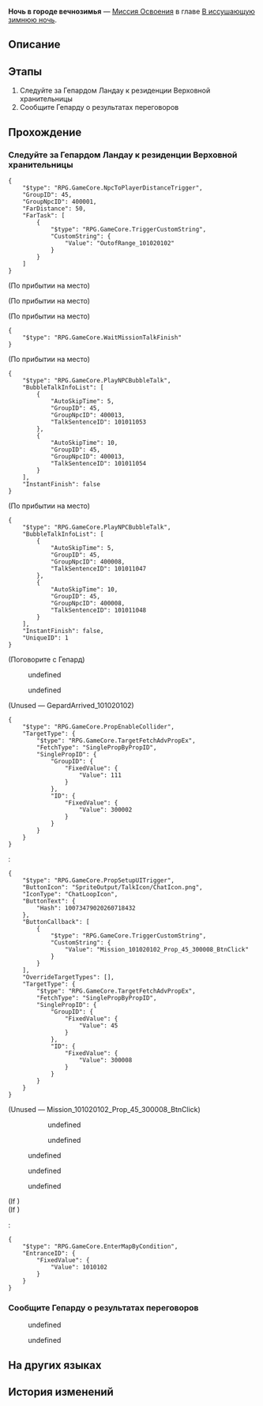 {{Дополнить|Диалоги.}}
{{Миссия Инфобокс
|id              = 1010201
|Название        = 
|Изображение     = Миссия Освоения Ночь в городе вечнозимья.png
|Тип             = Миссия Освоения
|События         = 
|Глава           = В иссушающую зимнюю ночь
|Условия         = Завершена [[Миссия Освоения]] ''[[Путешественники ночью зимней]]''
|Персонажи       = Броня; Гепард; Дань Хэн; Коколия; Март 7; Первопроходец
|СтартЛокация    = Административный район
|Мир             = Ярило-VI
|Локации         = Административный район
|Предыдущая      = Путешественники ночью зимней
|Следующая       = Можешь бежать, но тебе не спрятаться
|Награды         = Опыт Освоения*600; Журнал приключений*3; Конденсированный эфир*1; Кредиты*6 000
}}
'''Ночь в городе вечнозимья''' — [[Миссия Освоения]] в главе [[В иссушающую зимнюю ночь]].

==Описание==
{{Описание|Среброгривые Стражи рассказали вам, что единственным поселением на Ярило-VI является город Белобог - последний оплот человечества.<br />Первопроходцы знакомятся с Верховной хранительницей Белобога, но встреча принимает неожиданный оборот и заканчивается предательством...}}

==Этапы==
# Следуйте за Гепардом Ландау к резиденции Верховной хранительницы
# Сообщите Гепарду о результатах переговоров

==Прохождение==
{{Дополнить}}


===Следуйте за Гепардом Ландау к резиденции Верховной хранительницы===
{{Описание миссии|локация=Административный район|Плохая новость заключается в том, что ваш новый друг Сампо оставил вас в одиночку разбираться с Гепардом Ландау, командующим Среброгривых Стражей. Хорошая же новость в том, что стоящий перед вами грозный страж на самом деле довольно уступчив.<br />Вам удаётся убедить Гепарда в том, что вы явились из мира за небесами. Он обещает сопроводить вас к Верховной хранительнице Белобога.<br />Кажется, что всё идёт как надо... Не о чем переживать, просто следуйте за Среброгривыми Стражами.}}
{{Диалог Начало}}
<pre>{
	"$type": "RPG.GameCore.NpcToPlayerDistanceTrigger",
	"GroupID": 45,
	"GroupNpcID": 400001,
	"FarDistance": 50,
	"FarTask": [
		{
			"$type": "RPG.GameCore.TriggerCustomString",
			"CustomString": {
				"Value": "OutofRange_101020102"
			}
		}
	]
}</pre>

;(По прибытии на место)
<!--Unknown TalkSentence: 101011043-->
:<!--1-second delay-->

;(По прибытии на место)
<!--Unknown TalkSentence: 101011043-->
:<!--1-second delay-->

;(По прибытии на место)
<!--Unknown TalkSentence: 101011025-->
<!--Unknown TalkSentence: 101011026-->
<!--Unknown TalkSentence: 101011028-->
<pre>{
	"$type": "RPG.GameCore.WaitMissionTalkFinish"
}</pre>

;(По прибытии на место)
<pre>{
	"$type": "RPG.GameCore.PlayNPCBubbleTalk",
	"BubbleTalkInfoList": [
		{
			"AutoSkipTime": 5,
			"GroupID": 45,
			"GroupNpcID": 400013,
			"TalkSentenceID": 101011053
		},
		{
			"AutoSkipTime": 10,
			"GroupID": 45,
			"GroupNpcID": 400013,
			"TalkSentenceID": 101011054
		}
	],
	"InstantFinish": false
}</pre>

;(По прибытии на место)
<pre>{
	"$type": "RPG.GameCore.PlayNPCBubbleTalk",
	"BubbleTalkInfoList": [
		{
			"AutoSkipTime": 5,
			"GroupID": 45,
			"GroupNpcID": 400008,
			"TalkSentenceID": 101011047
		},
		{
			"AutoSkipTime": 10,
			"GroupID": 45,
			"GroupNpcID": 400008,
			"TalkSentenceID": 101011048
		}
	],
	"InstantFinish": false,
	"UniqueID": 1
}</pre>

;(Поговорите с Гепард)
<!--Unknown TalkSentence: 101010201-->
<!--Unknown TalkSentence: 101010202-->
:{{Диалог|Стрелка}} undefined
:<!--Unknown TalkSentence: 101010203-->
::{{tx}}
:<!--Unknown TalkSentence: 101010201-->
:<!--Unknown TalkSentence: 101010202-->
:<!--Unknown TalkSentence: 101010203-->
:<!--Unknown TalkSentence: 101010204-->
:<!--Unknown TalkSentence: 101010205-->
:<!--Unknown TalkSentence: 101010206-->
:<!--Unknown TalkSentence: 101010207-->
:<!--Unknown TalkSentence: 101010208-->
:<!--Unknown TalkSentence: 101010209-->
:<!--Unknown TalkSentence: 101010210-->
:<!--Unknown TalkSentence: 101010211-->
:<!--Unknown TalkSentence: 101010212-->
:<!--Unknown TalkSentence: 101010213-->
:<!--Unknown TalkSentence: 101010214-->
:<!--Unknown TalkSentence: 101010215-->
:{{Диалог|Стрелка}} undefined
:<!--Unknown TalkSentence: 101010206-->
::{{tx}}
:<!--Unknown TalkSentence: 101010201-->
:<!--Unknown TalkSentence: 101010202-->
:<!--Unknown TalkSentence: 101010203-->
:<!--Unknown TalkSentence: 101010204-->
:<!--Unknown TalkSentence: 101010205-->
:<!--Unknown TalkSentence: 101010206-->
:<!--Unknown TalkSentence: 101010207-->
:<!--Unknown TalkSentence: 101010208-->
:<!--Unknown TalkSentence: 101010209-->
:<!--Unknown TalkSentence: 101010210-->
:<!--Unknown TalkSentence: 101010211-->
:<!--Unknown TalkSentence: 101010212-->
:<!--Unknown TalkSentence: 101010213-->
:<!--Unknown TalkSentence: 101010214-->
:<!--Unknown TalkSentence: 101010215-->
<!--Unknown TalkSentence: 101010203-->
:{{tx}}
<!--Unknown TalkSentence: 101010201-->
<!--Unknown TalkSentence: 101010202-->
<!--Unknown TalkSentence: 101010203-->
<!--Unknown TalkSentence: 101010204-->
<!--Unknown TalkSentence: 101010205-->
<!--Unknown TalkSentence: 101010206-->
<!--Unknown TalkSentence: 101010207-->
<!--Unknown TalkSentence: 101010208-->
<!--Unknown TalkSentence: 101010209-->
<!--Unknown TalkSentence: 101010210-->
<!--Unknown TalkSentence: 101010211-->
<!--Unknown TalkSentence: 101010212-->
<!--Unknown TalkSentence: 101010213-->
<!--Unknown TalkSentence: 101010214-->
<!--Unknown TalkSentence: 101010215-->
;(Unused &mdash; GepardArrived_101020102)
<pre>{
	"$type": "RPG.GameCore.PropEnableCollider",
	"TargetType": {
		"$type": "RPG.GameCore.TargetFetchAdvPropEx",
		"FetchType": "SinglePropByPropID",
		"SinglePropID": {
			"GroupID": {
				"FixedValue": {
					"Value": 111
				}
			},
			"ID": {
				"FixedValue": {
					"Value": 300002
				}
			}
		}
	}
}</pre>
:<pre>{
	"$type": "RPG.GameCore.PropSetupUITrigger",
	"ButtonIcon": "SpriteOutput/TalkIcon/ChatIcon.png",
	"IconType": "ChatLoopIcon",
	"ButtonText": {
		"Hash": 10073479020260718432
	},
	"ButtonCallback": [
		{
			"$type": "RPG.GameCore.TriggerCustomString",
			"CustomString": {
				"Value": "Mission_101020102_Prop_45_300008_BtnClick"
			}
		}
	],
	"OverrideTargetTypes": [],
	"TargetType": {
		"$type": "RPG.GameCore.TargetFetchAdvPropEx",
		"FetchType": "SinglePropByPropID",
		"SinglePropID": {
			"GroupID": {
				"FixedValue": {
					"Value": 45
				}
			},
			"ID": {
				"FixedValue": {
					"Value": 300008
				}
			}
		}
	}
}</pre>

;(Unused &mdash; Mission_101020102_Prop_45_300008_BtnClick)
<!--Unknown TalkSentence: 101010201-->
:<!--Unknown TalkSentence: 101010202-->
::{{Диалог|Стрелка}} undefined
::<!--Unknown TalkSentence: 101010203-->
:::{{tx}}
::<!--Unknown TalkSentence: 101010201-->
::<!--Unknown TalkSentence: 101010202-->
::<!--Unknown TalkSentence: 101010203-->
::<!--Unknown TalkSentence: 101010204-->
::<!--Unknown TalkSentence: 101010205-->
::<!--Unknown TalkSentence: 101010206-->
::<!--Unknown TalkSentence: 101010207-->
::<!--Unknown TalkSentence: 101010208-->
::<!--Unknown TalkSentence: 101010209-->
::<!--Unknown TalkSentence: 101010210-->
::<!--Unknown TalkSentence: 101010211-->
::<!--Unknown TalkSentence: 101010212-->
::<!--Unknown TalkSentence: 101010213-->
::<!--Unknown TalkSentence: 101010214-->
::<!--Unknown TalkSentence: 101010215-->
::{{Диалог|Стрелка}} undefined
::<!--Unknown TalkSentence: 101010206-->
:::{{tx}}
::<!--Unknown TalkSentence: 101010201-->
::<!--Unknown TalkSentence: 101010202-->
::<!--Unknown TalkSentence: 101010203-->
::<!--Unknown TalkSentence: 101010204-->
::<!--Unknown TalkSentence: 101010205-->
::<!--Unknown TalkSentence: 101010206-->
::<!--Unknown TalkSentence: 101010207-->
::<!--Unknown TalkSentence: 101010208-->
::<!--Unknown TalkSentence: 101010209-->
::<!--Unknown TalkSentence: 101010210-->
::<!--Unknown TalkSentence: 101010211-->
::<!--Unknown TalkSentence: 101010212-->
::<!--Unknown TalkSentence: 101010213-->
::<!--Unknown TalkSentence: 101010214-->
::<!--Unknown TalkSentence: 101010215-->
:<!--Unknown TalkSentence: 101010203-->
::{{tx}}
:<!--Unknown TalkSentence: 101010201-->
:<!--Unknown TalkSentence: 101010202-->
:<!--Unknown TalkSentence: 101010203-->
:<!--Unknown TalkSentence: 101010204-->
:<!--Unknown TalkSentence: 101010205-->
:<!--Unknown TalkSentence: 101010206-->
:<!--Unknown TalkSentence: 101010207-->
:<!--Unknown TalkSentence: 101010208-->
:<!--Unknown TalkSentence: 101010209-->
:<!--Unknown TalkSentence: 101010210-->
:<!--Unknown TalkSentence: 101010211-->
:<!--Unknown TalkSentence: 101010212-->
:<!--Unknown TalkSentence: 101010213-->
:<!--Unknown TalkSentence: 101010214-->
:<!--Unknown TalkSentence: 101010215-->
<!--Unknown TalkSentence: 101010301-->
<!--Unknown TalkSentence: 101010302-->
<!--Unknown TalkSentence: 101010303-->
<!--Unknown TalkSentence: 101010304-->
<!--Unknown TalkSentence: 101010305-->
<!--Unknown TalkSentence: 101010306-->
<!--Unknown TalkSentence: 101010307-->
<!--Unknown TalkSentence: 101010308-->
:{{Диалог|Стрелка}} undefined
:{{Диалог|Стрелка}} undefined
:{{Диалог|Стрелка}} undefined
;(If {{cx}}<!--SubMission Finish: 101020105-->)
;(If {{cx}}<!--SubMission not Finish: 101020105-->)
:<pre>{
	"$type": "RPG.GameCore.EnterMapByCondition",
	"EntranceID": {
		"FixedValue": {
			"Value": 1010102
		}
	}
}</pre>
{{Диалог Конец}}

===Сообщите Гепарду о результатах переговоров===
{{Описание миссии|локация=Административный район|Верховная хранительница Белобога сдержанна и величественна. Говорит она очень осторожно и раскрывает только необходимую информацию. Вы не очень хорошо умеете общаться с такими людьми.<br />К счастью, хранительница принимает вас как почётных гостей и даже организовывает для вас проживание в элитной гостинице... После этого вы решаете, что можете полностью довериться ей.<br />Одним словом, вы добились оптимистичных результатов. Но достаточно ли этого, чтобы вызвать улыбку на лице сурового командующего?}}
{{Диалог Начало}}
:{{tx}}
<!--Unknown TalkSentence: 101010401-->
:{{Диалог|Стрелка}} undefined
:<!--Unknown TalkSentence: 101010402-->
::{{tx}}
::{{tx}}
:{{Диалог|Стрелка}} undefined
:<!--Unknown TalkSentence: 101010404-->
::{{tx}}
::{{tx}}
<!--Unknown TalkSentence: 101010402-->
:{{tx}}
:{{tx}}
{{Диалог Конец}}

==На других языках==
{{На других языках
|en   = Everwinter Night
|zhs  = 永冬城之夜
|zht  = 永冬城之夜
|ja   = 常冬の城の夜
|ko   = 영원한 겨울 성의 밤
|es   = Eterna noche invernal
|fr   = Nuit de l'Hiver éternel
|ru   = Ночь в городе вечнозимья
|th   = ค่ำคืนของเมืองแห่งความหนาวนิรันดร์
|vi   = Đêm Ở Thành Everwinter
|de   = Immerwinternacht
|id   = Malam Kota Salju Abadi
|pt   = Noite do Inverno Eterno
}}

==История изменений==
{{История изменений|2.7}}
